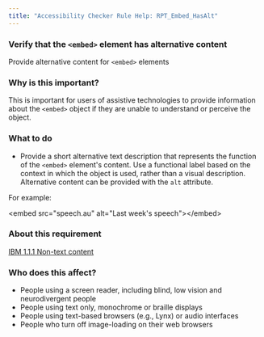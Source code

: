```yaml
---
title: "Accessibility Checker Rule Help: RPT_Embed_HasAlt"
---
```


<div className="toolHelp">
<Row>
<Column colLg={16} colMd={8} colSm={4} className="toolHead">

### Verify that the `<embed>` element has alternative content

<div id="locLevel"></div>

Provide alternative content for `<embed>` elements

</Column>
</Row>
<Row>
<Column colLg={11} colMd={5} colSm={4} className="toolMain">

### Why is this important?

This is important for users of assistive technologies to provide information about the `<embed>` object if they are unable to understand or perceive the object.

<div id="locSnippet"></div>

### What to do

 * Provide a short alternative text description that represents the function of the `<embed>` element's content. Use a functional label based on the context in which the object is used, rather than a visual description. Alternative content can be provided with the `alt` attribute.

For example:

<CodeSnippet type="single" light={true}>&lt;embed src="speech.au" alt="Last week's speech"&gt;&lt;/embed&gt;</CodeSnippet>

</Column>
<Column colLg={5} colMd={3} colSm={4} className="toolLeft">

### About this requirement

[IBM 1.1.1 Non-text content](https://www.ibm.com/able/requirements/requirements/#1_1_1)

### Who does this affect?

 * People using a screen reader, including blind, low vision and neurodivergent people
 * People using text only, monochrome or braille displays
 * People using text-based browsers (e.g., Lynx) or audio interfaces
 * People who turn off image-loading on their web browsers

</Column>
</Row>
</div>

